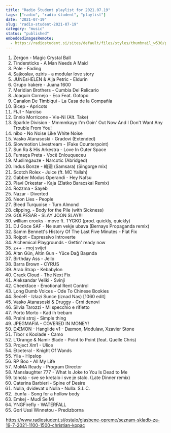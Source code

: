 ```yaml
---
title: "Radio Študent playlist for 2021.07.19"
tags: ["radio", "radio študent", "playlist"]
date: "2021-07-19"
slug: "radio-student-2021-07-19"
category: "music"
status: "published"
embeddedImagesRemote:
  - https://radiostudent.si/sites/default/files/styles/thumbnail_w530/public/slike/2021-07-19-seznam-skladb-za-19-7-2021-1100-1500-christian-kopac-128158.jpg
---
```



1. Zergon - Magic Crystal Ball
2. Tindersticks - A Man Needs A Maid
3. Pole - Fading
4. Sajkoslav, oziris - a modular love story
5. JUNEsHELEN & Alja Petric - Eldurin
6. Grupo Irakere - Juana 1600
7. Meridian Brothers - Cumbia Del Relicario
8. Joaquín Cornejo - Eso Feat. Gotopo
9. Canalon De Timbiqui - La Casa de la Compañía
10. Bicep - Apricots
11. FIJI - Narciso
12. Ennio Morricone - Vie-Ni (Alt. Take)
13. Sparkle Division - Mmmmkayy I'm Goin' Out Now And I Don't Want Any Trouble From You!
14. nibo - No Noise Like White Noise
15. Vasko Atanasoski - Gradovi (Extended)
16. Slowmotion Livestream - (Fake Counterpoint)
17. Sun Ra & His Arkestra - Love In Outer Space
18. Fumaça Preta - Você Enlouqueceu
19. Muslimgauze - Narcotic (Abridged)
20. Indus Bonze - 輪廻 (Samsara) (Singorge mix)
21. Scotch Rolex - Juice (ft. MC Yallah)
22. Gabber Modus Operandi - Hey Nafsu
23. Plavi Orkestar - Kaja (Zlatko Baracskai Remix)
24. Rozzma - Sayeb
25. Nazar - Diverted
26. Neon Lies - People
27. Bleed Turquoise - Turn Almond
28. clipping. - Body for the Pile (with Sickness)
29. GOLPESAR - SLAY JOON SLAY!!!
30. william crooks - move ft. TYGKO (prod. quickly, quickly)
31. DJ Goce SAF - Ne sum vekje ubava (Bernays Propaganda remix)
32. Samm Bennett's History Of The Last Five Minutes - Flat Fix
33. Rojpot - Espressivo Introverte
34. Alchemical Playgrounds - Gettin' ready now
35. z++ - moj svijet
36. Altın Gün, Altin Gun - Yüce Dağ Başında
37. Birthday Ass - Jello
38. Barra Brown - CYRUS
39. Arab Strap - Kebabylon
40. Crack Cloud - The Next Fix
41. Aleksandar Veliki - Svinji
42. Cheekface - Emotional Rent Control
43. Long Dumb Voices - Ode To Chinese Bookies
44. ŠećeЯ - Izlazi Sunce (iznad Nas) [1060 edit]
45. Vasko Atanasoski & Druggy - Crni denovi
46. Silvia Tarozzi - Mi specchio e rifletto
47. Porto Morto - Kad ih trebam
48. Pralni stroj - Simple thing
49. JPEGMAFIA - COVERED IN MONEY!
50. DÆMON - Hanglide v1 - Dæmon, Modulaw, Xzavier Stone
51. Tibor x Koolade - Camo
52. L'Orange & Namir Blade - Point to Point (feat. Quelle Chris)
53. Project Xm1 - Ulice
54. Etceteral - Knight Of Wands
55. Yila - Hipslop
56. RP Boo - All My Life
57. MoMA Ready - Program Director
58. Manslaughter 777 - What Is Joke to You Is Dead to Me
59. tonota - sve se kretalo i sve je stalo. (Late Dinner remix)
60. Caterina Barbieri - Spine of Desire
61. Nulla, dvidevat x Nulla - Nulla: S.L.C.
62. .čunfa - Song for a hollow body
63. Emkej - Mudi Se Mi
64. YNGFirefly - WATERFALL
65. Gori Ussi Winnetou - Predizborna

https://www.radiostudent.si/ostalo/glasbene-opreme/seznam-skladb-za-19-7-2021-1100-1500-christian-kopac

<div
  style={{
    gridArea: "1/1",
    position: "relative",
    placeItems: "center",
    display: "grid",
  }}
>
  <GatsbyImage
    style={{ marginTop: "2em" }}
    imgStyle={{ border: "3px dotted tomato" }}
    alt=""
    image={getImage(props.remoteImages[0])}
  />
</div>
